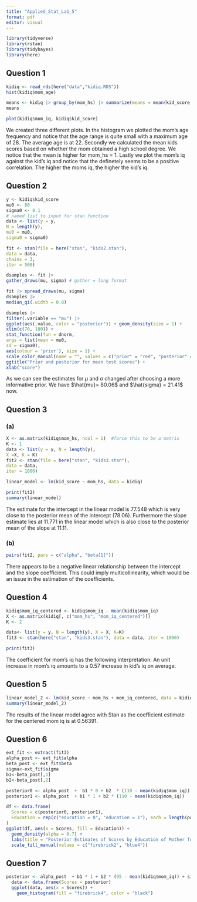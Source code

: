 ```yaml
---
title: "Applied_Stat_Lab_5"
format: pdf
editor: visual
---
```


```r
library(tidyverse)
library(rstan)
library(tidybayes)
library(here)
```

## Question 1
```r
kidiq <- read_rds(here("data","kidiq.RDS"))
hist(kidiq$mom_age)

means <- kidiq |> group_by(mom_hs) |> summarize(means = mean(kid_score, na.rm =  TRUE)) 
means

plot(kidiq$mom_iq, kidiq$kid_score)
```
We created three different plots. In the histogram we plotted the mom's age frequency and notice that the age range is quite small with a maximum age of 28. The average age is at 22. Secondly we calculated the mean kids scores based on whether the mom obtained a high school degree. We notice that the mean is higher for mom_hs = 1. Lastly we plot the mom's iq against the kid's iq and notice that the definetely seems to be a positive correlation. The higher the moms iq, the higher the kid's iq.

## Question 2
```r
y <- kidiq$kid_score
mu0 <- 80
sigma0 <- 0.1
# named list to input for stan function
data <- list(y = y,
N = length(y),
mu0 = mu0,
sigma0 = sigma0)

fit <- stan(file = here("stan", "kids2.stan"),
data = data,
chains = 3,
iter = 500)

dsamples <- fit |>
gather_draws(mu, sigma) # gather = long format

fit |> spread_draws(mu, sigma)
dsamples |>
median_qi(.width = 0.8)

dsamples |>
filter(.variable == "mu") |>
ggplot(aes(.value, color = "posterior")) + geom_density(size = 1) +
xlim(c(70, 100)) +
stat_function(fun = dnorm,
args = list(mean = mu0,
sd = sigma0),
aes(colour = 'prior'), size = 1) +
scale_color_manual(name = "", values = c("prior" = "red", "posterior" = "black")) +
ggtitle("Prior and posterior for mean test scores") +
xlab("score")
```
As we can see the estimates for $\mu$ and $\sigma$ changed after choosing a more informative prior. We have $\hat{mu}= 80.06$ and $\hat{sigma} = 21.41$ now. 

## Question 3
### (a)

```r
X <- as.matrix(kidiq$mom_hs, ncol = 1)  #force this to be a matrix
K <- 1
data <- list(y = y, N = length(y),
X =X, K = K)
fit2 <- stan(file = here("stan", "kids3.stan"),
data = data,
iter = 1000)
```

```r
linear_model <- lm(kid_score ~ mom_hs, data = kidiq)

print(fit2)
summary(linear_model)
```
The estimate for the intercept in the linear model is 77.548 which is very close to the posterior mean of the intercept (78.06). Furthermore the slope estimate lies at 11.771 in the linear model which is also close to the posterior mean of the slope at 11.11. 

### (b)
```r
pairs(fit2, pars = c("alpha", "beta[1]"))
```

There appears to be a negative linear relationship between the intercept and the slope coefficient. This could imply multicollinearity, which would be an issue in the estimation of the coefficients.

## Question 4
```r
kidiq$mom_iq_centered <- kidiq$mom_iq - mean(kidiq$mom_iq)
X <- as.matrix(kidiq[, c("mom_hs", "mom_iq_centered")])
K <- 2

data<- list(y = y, N = length(y), X = X, K=K)
fit3 <- stan(here("stan", "kids3.stan"), data = data, iter = 1000)
```

```r
print(fit3)
```

The coefficient for mom's iq has the following interpretation: An unit increase in mom's iq amounts to a 0.57 increase in kid's iq on average.

## Question 5
```r
linear_model_2 <- lm(kid_score ~ mom_hs + mom_iq_centered, data = kidiq)
summary(linear_model_2)
```
The results of the linear model agree with Stan as the coefficient estimate for the centered mom iq is at 0.56391. 

## Question 6
```r
ext_fit <- extract(fit3)
alpha_post <- ext_fit$alpha
beta_post <- ext_fit$beta
sigma<-ext_fit$sigma
b1<-beta_post[,1]
b2<-beta_post[,2]

posterior0 <- alpha_post  +  b1 * 0 + b2  * (110 - mean(kidiq$mom_iq))
posterior1 <- alpha_post  + b1 * 1 + b2 * (110 - mean(kidiq$mom_iq))

df <- data.frame(
  Scores = c(posterior0, posterior1),
  Education = rep(c("education = 0", "education = 1"), each = length(posterior0))
)
ggplot(df, aes(x = Scores, fill = Education)) +
  geom_density(alpha = 0.7) +
  labs(title = "Posterior Estimates of Scores by Education of Mother for Mothers with iq of 110") +
  scale_fill_manual(values = c("firebrick2", "blue4"))
```

## Question 7
```r
posterior <- alpha_post  + b1 * 1 + b2 * (95 - mean(kidiq$mom_iq)) + sigma
  data <- data.frame(Scores = posterior)
  ggplot(data, aes(x = Scores)) +
    geom_histogram(fill = "firebrick4", color = "black")
```

